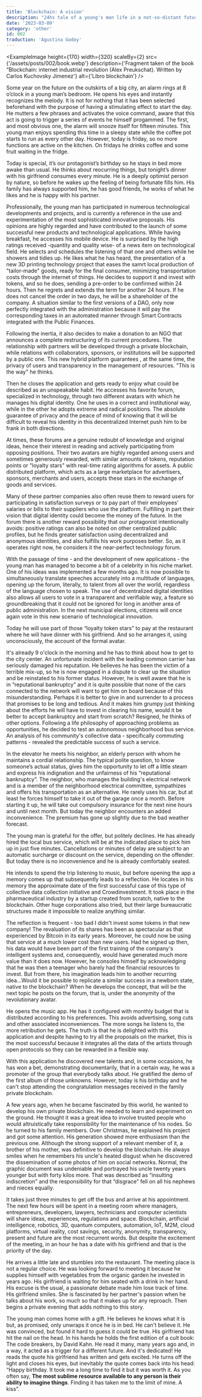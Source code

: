 ```yaml
---
title: 'Blockchain: A vision'
description: "24hs tale of a young's man life in a not-so-distant future."
date: '2023-03-09'
category: 'other'
id: 002
traduction: 'Agustina Godoy'
---
```


<ExampleImage height={170} width={320} scaleBy={2} src={'/assets/posts/002/book.webp'} description={'Fragment taken of the book “Blockchain: internet industrial revolution (Alex Preukschat). Written by Carlos Kuchovsky Jimenez'} alt={'Libro blockchain'} />

Some year on the future on the outskirts of a big city, an alarm rings at 8 o’clock in a young man’s bedroom. He opens his eyes and instantly recognizes the melody. It is not for nothing that it has been selected beforehand with the purpose of having a stimulating effect to start the day. He mutters a few phrases and activates the voice command, aware that this act is going to trigger a series of events he himself progammed. The first, and most obvious one, the alarm will snooze itself for fifteen minutes. This young man enjoys spending this time in a sleepy state while the coffee pot starts to run as every other day. However, today is friday, so no more functions are active on the kitchen. On fridays he drinks coffee and some fruit waiting in the fridge.

Today is special, it’s our protagonist’s birthday so he stays in bed more awake than usual. He thinks about reocurring things, but tonight’s dinner with his girlfriend consumes every minute. He is a deeply optimist person by nature, so before he wakes up the feeling of being fortunate fills him. His family has always supported him, he has good friends, he works of what he likes and he is happy with his partner.

Professionally, the young man has participated in numerous technological developments and projects, and is currently a reference in the use and experimentation of the most sophisticated innovative proposals. His opinions are highly regarded and have contributed to the launch of some successful new products and technological applications. While having breakfast, he accesses his mobile device. He is surprised by the high ratings received -quantity and quality wise- of a news item on technological field. He selects and schedules the listening of that one and others while he showers and tidies up. He likes what he has heard, the presentation of a new 3D printing technology project that eases the samrt local production of "tailor-made" goods, ready for the final consumer, minimizing transportation costs through the internet of things. He decides to support it and invest with tokens, and so he does, sending a pre-order to be confirmed within 24 hours. Then he regrets and extends the term for another 24 hours. If he does not cancel the order in two days, he will be a shareholder of the company. A situation similar to the first versions of a DAO, only now perfectly integrated with the administration because it will pay the corresponding taxes in an automated manner through Smart Contracts integrated with the Public Finances.

Following the inertia, it also decides to make a donation to an NGO that announces a complete restructuring of its current procedures. The relationship with partners will be developed through a private blockchain, while relations with collaborators, sponsors, or institutions will be supported by a public one. This new hybrid platform guarantees , at the same time, the privacy of users and transparency in the management of resources. "This is the way" he thinks.

Then he closes the application and gets ready to enjoy what could be described as an unspeakable habit. He accesses his favorite forum, specialized in technology, through two different avatars with which he manages his digital identity. One he uses in a correct and institutional way, while in the other he adopts extreme and radical positions. The absolute guarantee of privacy and the peace of mind of knowing that it will be difficult to reveal his identity in this decentralized Internet push him to be frank in both directions. 

At times, these forums are a genuine redoubt of knowledge and original ideas, hence their interest in reading and actively participating from opposing positions. Their two avatars are highly regarded among users and sometimes generously rewarded, with similar amounts of tokens, reputation points or "loyalty stars" with real-time rating algorithms for assets. A public distributed platform, which acts as a large marketplace for advertisers, sponsors, merchants and users, accepts these stars in the exchange of goods and services.

Many of these partner companies also often reuse them to reward users for participating in satisfaction surveys or to pay part of their employees' salaries or bills to their suppliers who use the platform. Fulfilling in part their vision that digital identity could become the money of the future. In the forum there is another reward possibility that our protagonist intentionally avoids: positive ratings can also be noted on other centralized public profiles, but he finds greater satisfaction using decentralized and anonymous identities, and also fulfills his work purposes better. So, as it operates right now, he considers it the near-perfect technology forum.

With the passage of time - and the development of new applications - the young man has managed to become a bit of a celebrity in his niche market. One of his ideas was implemented a few months ago. It is now possible to simultaneously translate speeches accurately into a multitude of languages, opening up the forum, literally, to talent from all over the world, regardless of the language chosen to speak. The use of decentralized digital identities also allows all users to vote in a transparent and verifiable way, a feature so groundbreaking that it could not be ignored for long in another area of public administration. In the next municipal elections, citizens will once again vote in this new scenario of technological innovation.

Today he will use part of those “loyalty token stars” to pay at the restaurant where he will have dinner with his girlfriend. And so he arranges it, using unconsciously, the account of the formal avatar.

It's already 9 o'clock in the morning and he has to think about how to get to the city center. An unfortunate incident with the leading common carrier has seriously damaged his reputation. He believes he has been the victim of a terrible mix-up, so he is now engaged in a dispute to clear up the situation and be reinstated to his former status. However, he is well aware that he is in “reputational bankruptcy” and it is quite possible that none of the cars connected to the network will want to get him on board because of this misunderstanding. Perhaps it is better to give in and surrender to a process that promises to be long and tedious. And it makes him grumpy just thinking about the efforts he will have to invest in clearing his name, would it be better to accept bankruptcy and start from scratch? Resigned, he thinks of other options. Following a life philosophy of approaching problems as opportunities, he decided to test an autonomous neighborhood bus service. An analysis of his community's collective data - specifically commuting patterns - revealed the predictable success of such a service.

In the elevator he meets his neighbor, an elderly person with whom he maintains a cordial relationship. The typical polite question, to know someone’s actual status, gives him the opportunity to let off a little steam and express his indignation and the unfairness of his “reputational bankruptcy”. The neighbor, who manages the building's electrical network and is a member of the neighborhood electrical committee, sympathizes and offers his transportation as an alternative. He rarely uses his car, but at least he forces himself to take it out of the garage once a month. Before starting it up, he will take out compulsory insurance for the next nine hours and until next month. But today the neighbor encounters an added inconvenience. The premium has gone up slightly due to the bad weather forecast. 

The young man is grateful for the offer, but politely declines. He has already hired the local bus service, which will be at the indicated place to pick him up in just five minutes. Cancellations or minutes of delay are subject to an automatic surcharge or discount on the service, depending on the offender. But today there is no inconvenience and he is already comfortably seated.

He intends to spend the trip listening to music, but before opening the app a memory comes up that subsequently leads to a reflection. He locates in his memory the approximate date of the first successful case of this type of collective data collection initiative and Crowdinvestment. It took place in the pharmaceutical industry by a startup created from scratch, native to the blockchain. Other huge corporations also tried, but their large bureaucratic structures made it impossible to realize anything similar.

The reflection is frequent - too bad I didn't invest some tokens in that new company! The revaluation of its shares has been as spectacular as that experienced by Bitcoin in its early years. Moreover, he could now be using that service at a much lower cost than new users. Had he signed up then, his data would have been part of the first training of the company's intelligent systems and, consequently, would have generated much more value than it does now. However, he consoles himself by acknowledging that he was then a teenager who barely had the financial resources to invest. But from there, his imagination leads him to another recurring idea...Would it be possible to replicate a similar success in a newborn state, native to the blockchain? When he develops the concept, that will be the next topic he posts on the forum, that is, under the anonymity of the revolutionary avatar.

He opens the music app.  He has it configured with monthly budget that is distributed according to his preferences. This avoids advertising, song cuts and other associated inconveniences. The more songs he listens to, the more retribution he gets. The truth is that he is delighted with this application and despite having to try all the proposals on the market, this is the most successful because it integrates all the data of the artists through open protocols so they can be rewarded in a flexible way.

With this application he discovered new talents and, in some occasions, he has won a bet, demonstrating documentarily, that in a certain way, he was a promoter of the group that everybody talks about. He gratified the demo of the first album of those unknowns. However, today is his birthday and he can't stop attending the congratulation messages received in the family private blockchain.

A few years ago, when he became fascinated by this world, he wanted to develop his own private blockchain. He needed to learn and experiment on the ground. He thought it was a great idea to involve trusted people who would altruistically take responsibility for the maintenance of his nodes. So he turned to his family members. Over Christmas, he explained his project and got some attention. His generation showed more enthusiasm than the previous one. Although the strong support of a relevant member of it, a brother of his mother, was definitive to develop the blockchain. He always smiles when he remembers his uncle's heated disgust when he discovered the dissemination of some photos of him on social networks. Normal, the graphic document was undeniable and portrayed his uncle twenty years younger but with forty kilos more. That was described as “insulting indiscretion” and the responsibility for that “disgrace” fell on all his nephews and nieces equally.

It takes just three minutes to get off the bus and arrive at his appointment. The next few hours will be spent in a meeting room where managers, entrepreneurs, developers, lawyers, technicians and computer scientists will share ideas, experiences, regulations and space. Blockchain, artificial intelligence, robotics, 3D, quantum computers, automation, IoT, M2M, cloud platforms, virtual reality, cost savings, security, anonymity, transparency, present and future are the most recurrent words. But despite the excitement of the meeting, in an hour he has a date with his girlfriend and that is the priority of the day.

He arrives a little late and stumbles into the restaurant. The meeting place is not a regular choice. He was looking forward to meeting it because he supplies himself with vegetables from the organic garden he invested in years ago. His girlfriend is waiting for him seated with a drink in her hand. His excuse is the usual, a passionate debate made him lose track of time. His girlfriend smiles. She is fascinated by her partner's passion when he talks about his work, so much so that it makes up for any reproach. Then begins a private evening that adds nothing to this story.

The young man comes home with a gift. He believes he knows what it is but, as promised, only unwraps it once he is in bed. He can't believe it. He was convinced, but found it hard to guess it could be true. His girlfriend has hit the nail on the head. In his hands he holds the first edition of a cult book: The code breakers, by David Kahn. He read it many, many years ago and, in a way, it acted as a trigger for a different future. And it's dedicated! He reads the quote his girlfriend has written and gets excited. He turns off the light and closes his eyes, but inevitably the quote comes back into his head: “Happy birthday. It took me a long time to find it but it was worth it. As you often say, **The most sublime resource available to any person is their ability to imagine things**. Finding it has taken me to the limit of mine. A kiss”.
